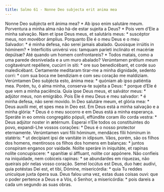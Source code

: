 ```yaml
---
title: Salmo 61 - Nonne Deo subjecta erit anima mea
---
```


<div class="grid grid-cols-2 gap-5">
  <span class="text-justify">
    Nonne Deo subjécta erit ánima mea? * Ab ipso enim salutáre meum.
  </span>
  <span class="text-justify">
    Porventura a minha alma não há-de estar sujeita a Deus? * Pois vem d’Ele a
    minha salvação.
  </span>
  <span class="text-justify">
    Nam et ipse Deus meus, et salutáris meus: * suscéptor meus, non movébor
    ámplius.
  </span>
  <span class="text-justify">
    Porquanto Ele é o meu Deus e o meu Salvador: * é minha defesa, não serei
    jamais abalado.
  </span>
  <span class="text-justify">
    Quoúsque irrúitis in hóminem? * Interfícitis univérsi vos: tamquam paríeti
    inclináto et macériæ depúlsæ?
  </span>
  <span class="text-justify">
    Até quando um homem confrontareis? * Todos matais, como a uma parede
    desnivelada e a um muro abalado?
  </span>
  <span class="text-justify">
    Verúmtamen prétium meum cogitavérunt repéllere, cucúrri in siti: * ore suo
    benedicébant, et corde suo maledicébant.
  </span>
  <span class="text-justify">
    Certamente meditaram tirar-me a minha dignidade, sedento corri: * com sua
    boca me bendiziam e com seu coração me maldiziam.
  </span>
  <span class="text-justify">
    Verúmtamen Deo subjécta esto, ánima mea: * quóniam ab ipso patiéntia mea.
  </span>
  <span class="text-justify">
    Porém, tu, ó alma minha, conserva-te sujeita a Deus: * porque d’Ele é que
    vem a minha paciência.
  </span>
  <span class="text-justify">
    Quia ipse Deus meus, et salvátor meus: * adjútor meus, non emigrábo.
  </span>
  <span class="text-justify">
    Pois Ele é meu Deus e meu salvador: * é minha defesa, não serei movido.
  </span>
  <span class="text-justify">
    In Deo salutáre meum, et glória mea: * Deus auxílii mei, et spes mea in Deo
    est.
  </span>
  <span class="text-justify">
    Em Deus está a minha salvação e a minha glória: * Deus é o meu socorro e em
    Deus está a minha esperança.
  </span>
  <span class="text-justify">
    Speráte in eo omnis congregátio pópuli, effúndite coram illo corda vestra: *
    Deus adjútor noster in ætérnum.
  </span>
  <span class="text-justify">
    Esperai n’Ele todos os constituintes do povo, expandi-Lhe vossos corações: *
    Deus é o nosso protector eternamente.
  </span>
  <span class="text-justify">
    Verúmtamen vani fílii hóminum, mendáces fílii hóminum in statéris: * ut
    decípiant ipsi de vanitáte in idípsum.
  </span>
  <span class="text-justify">
    Vãos, porém, são os filhos dos homens, mentirosos os filhos dos homens em
    balanças: * juntos conspiram enganos por vaidade.
  </span>
  <span class="text-justify">
    Nolíte speráre in iniquitáte, et rapínas nolíte concupíscere: * spanítiæ si
    áffluant, nolíte cor appónere.
  </span>
  <span class="text-justify">
    Não confieis na iniquidade, nem cobiceis rapinas: * se abundardes em
    riquezas, não queirais pôr nelas vosso coração.
  </span>
  <span class="text-justify">
    Semel locútus est Deus, duo hæc audívi, quia potéstas Dei est, et tibi,
    Dómine, misericórdia: * quia Tu reddes unicuíque juxta ópera sua.
  </span>
  <span class="text-justify">
    Deus falou uma vez, estas duas coisas ouvi: que o poder pertence a Deus e a
    Vós, ó Senhor, a misericórdia: * pois dareis a cada um segundo as suas
    obras.
  </span>
</div>
